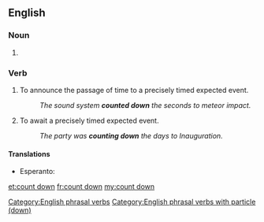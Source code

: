 ==English==

===Noun===
{{en-noun}}

# {{alternative spelling of|countdown}}

===Verb===
{{en-verb|inf=[[count]] [[down]]|counts down|counting down|counted down}}  

# To announce the passage of time to a precisely timed expected event.
#: ''The sound system '''counted down''' the seconds to meteor impact.''
# To await a precisely timed expected event.
#: ''The party was '''counting down''' the days to Inauguration.''

====Translations====
{{trans-top|announce the passage of time}}
* Esperanto: {{t-|eo|dekalkuli}}
{{trans-mid}}
{{trans-bottom}}

{{trans-top|await a precisely timed expected event}}
{{trans-mid}}
{{trans-bottom}}

[[Category:English phrasal verbs]]
[[Category:English phrasal verbs with particle (down)]]

[[et:count down]]
[[fr:count down]]
[[my:count down]]